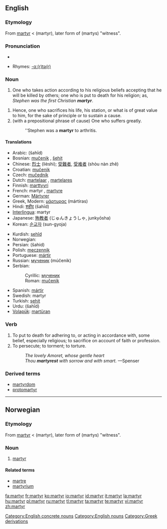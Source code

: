 {{wikipedia}}
==English==

===Etymology===
From {{L.}} [[martyr#Latin|martyr]] < {{AGr.}} '''{{polytonic|[[μάρτυρ]]}}''' (martyr), later form of '''{{polytonic|[[μάρτυς]]}}''' (martys) "witness".

===Pronunciation===
* {{audio|en-us-martyr.ogg|Audio (US)}}

* Rhymes: [[Rhymes:English:-ɑː(r)tə(r)|-ɑː(r)tə(r)]]

===Noun===
{{en-noun}}

# One who takes action according to his religious beliefs accepting that he will be killed by others; one who is put to death for his religion; as, ''Stephen was the first Christian '''martyr'''''.
<!-- maybe somebody can find a way to include women without twice using "he or she"? -->
# Hence, one who sacrifices his life, his station, or what is of great value to him, for the sake of principle or to sustain a cause.
# (with a prepositional phrase of cause) One who suffers greatly.
#: ''Stephen was a '''martyr''' to arthritis.

====Translations====
{{top}}
* Arabic: {{Arab|[[شهيد]]}} (šahīd) {{m}}
* Bosnian: [[mučenik]] {{m}}, [[šehit]] {{m}}
* Chinese: [[烈士]] (lièshì); [[受難者]], [[受难者]] (shòu nàn zhě)
* Croatian: [[mučenik]] {{m}}
* Czech: [[mučedník]] {{m}}
* Dutch: [[martelaar]] {{m}}, [[martelares]] {{f}}
* Finnish: [[marttyyri]]
* French: martyr {{m}}, [[martyre]] {{f}}
* German: [[Märtyrer]] {{m}}
* Greek, Modern: [[μάρτυρας]] (mártiras) {{m}}
* Hindi: [[शहीद]] (šahīd) {{m}}
* [[Interlingua]]: martyr
* Japanese: [[殉教者]] (じゅんきょうしゃ, junkyōsha)
* Korean: [[순교자]] (sun-gyoja)
{{mid}}
* Kurdish: [[şehîd]]
* Norwegian: {{t-|no|martyr|m}}
* Persian: {{fa-Arab|[[شهید]]}} (šahid)
* Polish: [[męczennik]] {{m}}
* Portuguese: [[mártir]]
* Russian: [[мученик]] (múčenik) {{m}}
* Serbian:
*: Cyrillic: [[мученик]] {{m}}
*: Roman: [[mučenik]] {{m}}
* Spanish: [[mártir]] {{m}}
* Swedish: martyr
* Turkish: [[şehit]]
* Urdu: {{ur-Arab|[[شہید]]}} (šahīd) {{m}}
* [[Volapük]]: [[martüran]]
{{bottom}}

===Verb===
{{en-verb}}

# To put to death for adhering to, or acting in accordance with, some belief, especially religious; to sacrifice on account of faith or profession.
# To persecute; to torment; to torture.
#: ''The lovely Amoret, whose gentle heart''
#: ''Thou '''martyrest''' with sorrow and with smart.'' —Spenser
<!-- webstah again -->

===Derived terms===
* [[martyrdom]]
* [[protomartyr]]

[[Category:English concrete nouns]]
[[Category:English nouns]]
[[Category:Greek derivations]]

----

==Norwegian==

===Etymology===
From {{L.|no}} [[martyr#Latin|martyr]] < {{AGr.|no}} '''{{polytonic|[[μάρτυρ]]}}''' (martyr), later form of '''{{polytonic|[[μάρτυς]]}}''' (martys) "witness".

===Noun===
{{no-noun-m1}}

# [[martyr#English|martyr]]

====Related terms====
* [[martre]]
* [[martyrium]]

[[fa:martyr]]
[[fr:martyr]]
[[ko:martyr]]
[[io:martyr]]
[[id:martyr]]
[[it:martyr]]
[[la:martyr]]
[[hu:martyr]]
[[pl:martyr]]
[[ru:martyr]]
[[tl:martyr]]
[[ta:martyr]]
[[te:martyr]]
[[vi:martyr]]
[[zh:martyr]]